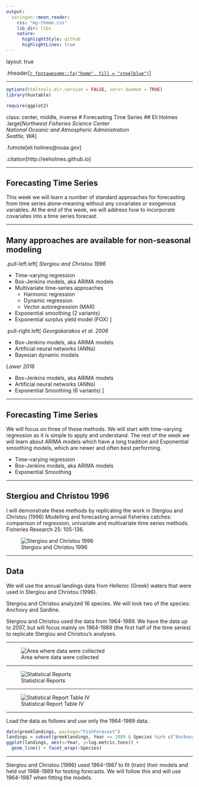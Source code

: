 ```yaml
---
output:
  xaringan::moon_reader:
    css: "my-theme.css"
    lib_dir: libs
    nature:
      highlightStyle: github
      highlightLines: true
---
```


layout: true

.hheader[<a href="index.html">`r fontawesome::fa("home", fill = "steelblue")`</a>]

---

```r
options(htmltools.dir.version = FALSE, servr.daemon = TRUE)
library(huxtable)
```

```r
require(ggplot2)
```


class: center, middle, inverse
# Forecasting Time Series
## Eli Holmes
.large[_Northwest Fisheries Science Center<br>National Oceanic and Atmospheric Administration<br>Seattle, WA_]

.futnote[eli.holmes@noaa.gov]

.citation[http://eeholmes.github.io]

---

## Forecasting Time Series

This week we will learn a number of standard approaches for forecasting from time series alone--meaning without any covariates or exogenous variables.  At the end of the week, we will address how to incorporate covariates into a time series forecast.

---

## Many approaches are available for non-seasonal modeling

.pull-left.left[
*Stergiou and Christou 1996*

- Time-varying regression
- Box-Jenkins models, aka ARIMA models
- Multivariate time-series approaches
    - Harmonic regression
    - Dynamic regression
    - Vector autoregression (MAR)
- Exponential smoothing (2 variants)
- Exponential surplus yield model (FOX)
]

.pull-right.left[
*Georgakarakos et al. 2006*

- Box-Jenkins models, aka ARIMA models
- Artificial neural networks (ANNs)
- Bayesian dynamic models

*Lawer 2016*

- Box-Jenkins models, aka ARIMA models
- Artificial neural networks (ANNs)
- Exponential Smoothing (6 variants)
]

---

## Forecasting Time Series

We will focus on three of these methods.  We will start with time-varying regression as it is simple to apply and understand.  The rest of the week we will learn about ARIMA models which have a long tradition and Exponential smoothing models, which are newer and often best performing.

- Time-varying regression
- Box-Jenkins models, aka ARIMA models
- Exponential Smoothing

---

## Stergiou and Christou 1996

I will demonstrate these methods by replicating the work in Stergiou and Christou (1996) Modelling and forecasting annual fisheries catches: comparison of regression, univariate and multivariate time series methods. Fisheries Research 25: 105-136.

![Stergiou and Christou 1996](./figs/StergiouChristou1996.png)



---

## Data

We will use the annual landings data from Hellenic (Greek) waters that were used in Stergiou and Christou (1996). 

Stergiou and Christou analyzed 16 species.  We will look two of the species: Anchovy and Sardine.  

Stergiou and Christou used the data from 1964-1989.  We have the data up to 2007, but will focus mainly on 1964-1989 (the first half of the time series) to replicate Stergiou and Christou's analyses.

---

![Area where data were collected](./figs/Greece.png)

---

![Statistical Reports](./figs/StatisticalReportCover.png)

---

![Statistical Report Table IV](./figs/StatisticalReportTableIV.png)

---

Load the data as follows and use only the 1964-1989 data.
```r
data(greeklandings, package="FishForecast")
landings = subset(greeklandings, Year <= 1989 & Species %in% c("Anchovy","Sardine"))
ggplot(landings, aes(x=Year, y=log.metric.tons)) +
  geom_line() + facet_wrap(~Species)
```

---

Stergiou and Christou (1996) used 1964-1987 to fit (train) their models and held out 1988-1989 for testing forecasts.  We will follow this and will use 1964-1987 when fitting the models.


